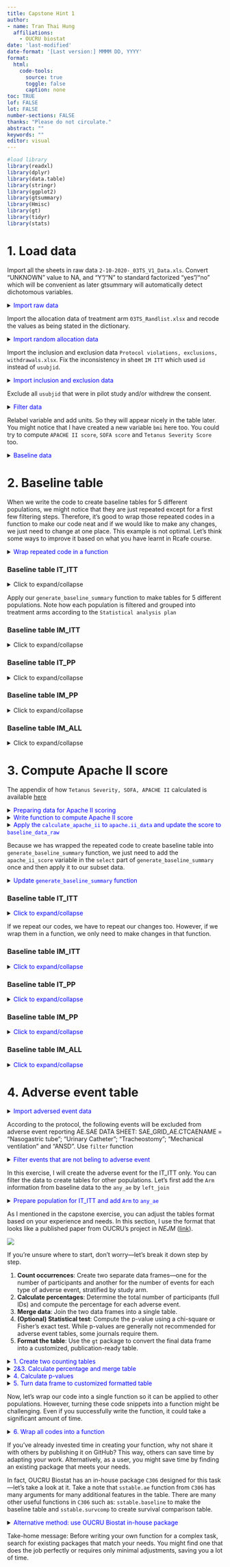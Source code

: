 ```yaml
---
title: Capstone Hint 1
author: 
- name: Tran Thai Hung
  affiliations:
    - OUCRU biostat
date: 'last-modified'
date-format: '[Last version:] MMMM DD, YYYY'
format: 
  html: 
    code-tools:
      source: true
      toggle: false
      caption: none
toc: TRUE
lof: FALSE
lot: FALSE
number-sections: FALSE
thanks: "Please do not circulate."
abstract: ""
keywords: ""
editor: visual
---
```


```r
#load library
library(readxl)
library(dplyr)
library(data.table)
library(stringr)
library(ggplot2)
library(gtsummary)
library(Hmisc)
library(gt)
library(tidyr)
library(stats)
```

# 1. Load data

Import all the sheets in raw data `2-10-2020-_03TS_V1_Data.xls`. Convert "UNKNOWN" value to NA, and "Y"/"N" to standard factorized "yes"/"no" which will be convenient as later gtsummary will automatically detect dichotomous variables.

<details>

<summary>[Import raw data]{style="color:blue"}</summary>

```r
# Define file path
daily_file_path <- here::here("data", "2-10-2020-_03TS_V1_Data.xls")

# Define sheets to import
sheets <- c(
  "ENR",
  "ADM",
  "VENT",
  "VENT_VENTILATION",
  "VENT_TracheSupp",
  "DAILY",
  "DAILY_DAILY",
  "COMP",
  "FU",
  "DAILY_FU",
  "DAILY_FU_GridFU",
  "S_AE"
)

# Read and store data in a named list
data_list <- lapply(sheets, function(sheet) {
  df <- read_excel(daily_file_path, sheet = sheet)
  
  # Replace "UNKNOWN" with NA, convert "Y"/"N" to "yes"/"no"
  df <- df %>%
    mutate(across(
      where(is.character),
      ~ case_when(
        .x == "Y" ~ "yes",
        .x == "N" ~ "no",
        .x == "UNKNOWN" ~ NA_character_,
        TRUE ~ .x
      )
    )) %>%
    mutate(across(
      where( ~ all(.x %in% c("yes", "no", NA), na.rm = TRUE)),
      ~ factor(
        .x,
        levels = c("no", "yes"),
        labels = c(0, 1),
        exclude = NULL
      )
    ))  # Ensure both levels exist
  
  setNames(df, tolower(names(df)))
})

# Assign data frames to variables in the global environment
list2env(setNames(data_list, tolower(sheets)), envir = .GlobalEnv)


# another method
# for (sheet in sheets) {
#   assign(tolower(sheet), read_excel(daily_file_path, sheet = sheet) %>%
#            setNames(tolower(names(.))))
# }
```

</details>

Import the allocation data of treatment arm `03TS_Randlist.xlsx` and recode the values as being stated in the dictionary.

<details>

<summary>[Import random allocation data]{style="color:blue"}</summary>

```r
allocation_file_path <- here::here("data", "03TS_Randlist.xlsx")


# Read and process allocation data
allocation_data <- read_excel(allocation_file_path, sheet = "Allocation") %>%
  setNames(tolower(names(.)))

randolist <- allocation_data %>%  filter(row_number() %in% c(1:272)) %>%
  rename(arm = r.arm) %>%
  mutate(
    pat.id = str_replace(pat.id, ".*-", ""),
    usubjid = paste("003", pat.id, sep = "-"),
    arm = case_when(
      arm == "14 ampoules: TETANUS ANTITOXIN (IM) + 2 prefilled-syringes : TETAGAM®P (intrathecal))" ~ "equine and intrathecal",
      arm == "14 ampoules: TETANUS ANTITOXIN (IM)" ~ "equine and sham",
      arm == "12 prefilled-syringes : TETAGAM®P (IM) + 2 prefilled-syringes : TETAGAM®P (intrathecal))" ~ "human and intrathecal",
      arm == "12 prefilled-syringes : TETAGAM®P (IM)" ~ "human and sham"
    )
  )

```

</details>

Import the inclusion and exclusion data `Protocol violations, exclusions, withdrawals.xlsx`. Fix the inconsistency in sheet `IM ITT` which used `id` instead of `usubjid`.

<details>

<summary>[Import inclusion and exclusion data]{style="color:blue"}</summary>

```r
violations_file_path <- here::here("data", "Protocol violations, exclusions, withdrawals.xlsx")

# Import all sheets from the Protocol violations file
all_sheets <- excel_sheets(violations_file_path)  # Get sheet names
violations_data <- lapply(all_sheets, function(sheet) {
  data <- read_excel(violations_file_path, sheet = sheet)
  colnames(data) <- tolower(colnames(data))  # Convert column names to lowercase
  data
})
names(violations_data) <- all_sheets  # Assign sheet names to the list


for (name in names(violations_data)) {
  # Modify the name: make lowercase and replace spaces with underscores
  modified_name <- gsub(" ", "_", tolower(name))
  
  # Assign the data frame to the modified name
  assign(modified_name, violations_data[[name]])
}

im_itt <- im_itt %>%
  rename(usubjid = "id")
```

</details>

Exclude all `usubjid` that were in pilot study and/or withdrew the consent.

<details>

<summary>[Filter data]{style="color:blue"}</summary>

```r
library(dplyr)
library(purrr)


# Identify subjects to be excluded
excluded_subjects <- unique(c(pilot$usubjid, withdrawals$usubjid))

# List of dataset names
dataset_names <- c(
  "vent",
  "enr",
  "adm",
  "vent_ventilation",
  "vent_trachesupp",
  "daily",
  "daily_daily",
  "comp",
  "fu",
  "daily_fu",
  "daily_fu_gridfu",
  "s_ae"
)

# Apply filtering to all datasets and reassign them
filtered_datasets <- map(setNames(dataset_names, dataset_names), ~ {
  get(.x) %>% filter(!usubjid %in% excluded_subjects)
})

# Assign filtered datasets back to their original names
list2env(filtered_datasets, envir = .GlobalEnv)
```

</details>

Relabel variable and add units. So they will appear nicely in the table later. You might notice that I have created a new variable `bmi` here too. You could try to compute `APACHE II score`, `SOFA score` and `Tetanus Severity Score` too.

<details>

<summary>[Baseline data]{style="color:blue"}</summary>

```r
baseline_data <- enr %>%
  select(-entry) %>%
  left_join(adm, by = "usubjid") %>%
  left_join(randolist %>% select(usubjid, arm), by = "usubjid")

baseline_data_raw <- upData(
  baseline_data,
  bmi = weight / ((height / 100) ^ 2),
  #new variable derived from weight and height
  labels = c(
    age = "Age (years)",
    icudays = "Days in ICU",
    sex = "Sex",
    weight = "Weight (kg)",
    height = "Height (cm)",
    bmi = "BMI (kg/m2)",
    source = "Source",
    tetanus = "Tetanus",
    hypertension = "Hypertension",
    myocardialinfart = "Myocardial infarction",
    angina = "Angina",
    perivascular = "Perivascular",
    chronicpul = "Chronic pulmonary",
    connectivetissue = "Connective tissue",
    mildliver = "Mild liver",
    hemiplegia = "Hemiplegia",
    diawithchronic = "Diabetes with chronic",
    severeliver = "Severe liver",
    aids = "AIDS",
    cardiacfailureiii = "Cardiac failure III",
    cardiacfailureiv = "Cardiac failure IV",
    cerebrovascular = "Cerebrovascular",
    severeresp = "Severe respiratory",
    pepticulcer = "Peptic ulcer",
    diabetes = "Diabetes",
    severekidney = "Severe kidney",
    malignancy = "Malignancy",
    tumour = "Tumour",
    dementia = "Dementia",
    comorbidityoth1 = "Other comorbidity 1",
    comorbidityoth2 = "Other comorbidity 2",
    electivesurgery = "Elective surgery",
    emergencysurgery = "Emergency surgery",
    timetoadm = "Duration of illness (days)",
    incubationperiod = "Incubation period (days)",
    incuperiodonset = "Period of onset (days)",
    wound = "Wound",
    diffbreath = "Difficulty breathing on admission",
    ablettscore = "Ablett Score on admission",
    asa = "ASA score",
    maxtemp = "Maximum temperature during 1st day",
    resp = "Respiratory rate",
    fio2 = "FiO2",
    spo2 = "SpO2",
    pao2 = "PAO2",
    ph = "PH",
    plt = "Platelet count",
    wbc = "White blood cell count",
    hct = "Haematocrit",
    maxhr = "Max HR",
    minhr = "Min HR",
    maxsbp = "Max SBP",
    worstdbp = "Worst DBP",
    worstsbp = "Worst SBP",
    vaso = "Vasopressors",
    bili = "Bilirubin",
    na = "Sodium",
    k = "Potassium",
    creat = "Creatinine",
    renalfailure = "Acute Renal Failure"
  )
)
```

</details>

# 2. Baseline table

When we write the code to create baseline tables for 5 different populations, we might notice that they are just repeated except for a first few filtering steps. Therefore, it's good to wrap those repeated codes in a function to make our code neat and if we would like to make any changes, we just need to change at one place. This example is not optimal. Let's think some ways to improve it based on what you have learnt in Rcafe course.

<details>

<summary>[Wrap repeated code in a function]{style="color:blue"}</summary>

```r
generate_baseline_summary <- function(baseline_data) {
  library(dplyr)
  library(gtsummary)
  
  # Select relevant columns
  baseline_data <- baseline_data %>%
    select(usubjid, age, sex, bmi, source, tetanus, icudays, outcome, hypertension, 
           myocardialinfart, angina, perivascular, chronicpul, connectivetissue, 
           mildliver, hemiplegia, diawithchronic, severeliver, aids, cardiacfailureiii, 
           cerebrovascular, severeresp, pepticulcer, diabetes, severekidney, malignancy, 
           tumour, dementia, renalfailure, electivesurgery, emergencysurgery, timetoadm, 
           incubationperiod, incuperiodonset, wound, diffbreath, ablettscore, asa, 
           maxtemp, resp, fio2, spo2, pao2, ph, plt, wbc, hct, maxhr, minhr, maxsbp, 
           worstdbp, worstsbp, vaso, na, k, creat, Arm) %>% 
    as.data.frame(stringsAsFactors = FALSE)
  
  # Identify factor variables, excluding "Arm"
  factor_vars <- setdiff(names(baseline_data)[sapply(baseline_data, is.factor)], "Arm")
  
  # Create a formula dynamically: c(var1, var2, ...) ~ "1"
  value_formula <- as.formula(paste("c(", paste(factor_vars, collapse = ", "), ") ~ '1'"))
  
  # Generate the summary table
  baseline_table <- baseline_data %>%
    select(-usubjid) %>%
    tbl_summary(
      by = Arm, 
      missing = "no", # Handle missing values
      statistic = list(
        all_continuous() ~ "{median} ({p25}, {p75})", 
        all_categorical() ~ "{n}/{N} ({p}%)"
      ),
      digits = list(all_continuous() ~ 1),
      type = list(fio2 ~ "continuous"),
      value = value_formula  # Apply "1" to all factor variables
    ) %>%
    modify_header(label ~ "Variable") %>%
    bold_labels()
  
  return(baseline_table)
}

```

</details>

::: panel-tabset
### Baseline table IT_ITT

<details>

<summary>Click to expand/collapse</summary>

```r
# Prepare baseline data
baseline_data <- baseline_data_raw %>% 
  mutate( 
    Arm = recode(arm, 
                 "equine and intrathecal" = 0, 
                 "human and intrathecal" = 0,
                 "human and sham" = 1,
                 "equine and sham" = 1),
    Arm = factor(Arm, levels = c(0,1), labels = c("Intrathecal treatment", "Sham procedure"))
  )

generate_baseline_summary(baseline_data)
```

</details>

::: column-margin
Apply our `generate_baseline_summary` function to make tables for 5 different populations. Note how each population is filtered and grouped into treatment arms according to the `Statistical analysis plan`
:::

### Baseline table IM_ITT

<details>

<summary>Click to expand/collapse</summary>

```r
baseline_data <- baseline_data_raw %>% 
  filter(!usubjid %in% im_itt$usubjid) %>% 
  mutate(
    Arm=recode(arm, "equine and intrathecal" = 0, 
               "equine and sham" = 0,
               "human and sham" = 1,
               "human and intrathecal" = 1),
    Arm=factor(Arm, levels=c(0,1), labels=c("Equine IM","Human IM"))
  )

generate_baseline_summary(baseline_data)
```

</details>

### Baseline table IT_PP

<details>

<summary>Click to expand/collapse</summary>

```r
baseline_data <- baseline_data_raw %>% 
  filter(!usubjid %in% it_per_protocol$usubjid) %>% 
  mutate( 
    Arm = recode(arm, 
                 "equine and intrathecal" = 0, 
                 "human and intrathecal" = 0,
                 "human and sham" = 1,
                 "equine and sham" = 1),
    Arm = factor(Arm, levels = c(0,1), labels = c("Intrathecal treatment", "Sham procedure"))
  )

generate_baseline_summary(baseline_data)
```

</details>

### Baseline table IM_PP

<details>

<summary>Click to expand/collapse</summary>

```r
baseline_data <- baseline_data_raw %>% 
  filter(!usubjid %in% im_per_protocol$usubjid) %>% 
  mutate( 
    Arm=recode(arm,
               "equine and intrathecal" = 0, 
               "equine and sham" = 0,
               "human and sham" = 1,
               "human and intrathecal" = 1),
    Arm=factor(Arm, levels=c(0,1), labels=c("Equine IM","Human IM"))
  )

generate_baseline_summary(baseline_data)
```

</details>

### Baseline table IM_ALL

<details>

<summary>Click to expand/collapse</summary>

```r
baseline_data <- baseline_data_raw %>%
  mutate(
    Arm = recode(
      arm,
      "equine and intrathecal" = 0,
      "equine and sham" = 0,
      "human and sham" = 1,
      "human and intrathecal" = 1
    ),
    Arm = ifelse(prehtig == 1, 2, Arm),
    Arm = factor(
      Arm,
      levels = c(0, 1, 2),
      labels = c("Equine IM", "Human IM", "Equine IM pre hospital")
    )
  )

generate_baseline_summary(baseline_data)
```

</details>
:::

# 3. Compute Apache II score

The appendix of how `Tetanus Severity, SOFA, APACHE II` calculated is available [here](https://github.com/OUCRU-Modelling/R-cafe/blob/main/capstone_exercises/scoring_appendix.docx) 

<details>

<summary>[Preparing data for Apache II scoring]{style="color:blue"}</summary>

```r
## Calculate scores

### Create the data table for apache.ii

apache.ii_data <-
  adm %>% select(usubjid, maxtemp, gcs, resp, fio2, spo2, pao2, ph, plt, wbc, hct, maxhr, minhr, maxsbp, worstsbp, worstdbp, bili, na, k, creat, electivesurgery, emergencysurgery, immunocompromised, severeresp, cardiacfailureiv, diawithchronic, severeliver) %>%
   left_join(enr, by="usubjid") %>% select (usubjid, age, randtc, maxtemp, gcs, resp, fio2, spo2, pao2, ph, plt, wbc, hct, maxhr, minhr, maxsbp, worstsbp, worstdbp, bili, na, k, creat, electivesurgery, emergencysurgery, immunocompromised, severeresp, cardiacfailureiv, diawithchronic, severeliver) %>%
  mutate(
    temp = structure(maxtemp, label="Maximum temperature during 1st day"),
    worstdbp = structure(worstdbp, label="Worst DBP"),
    worstsbp = structure(worstsbp, label="Worst SBP"),
    rr = structure(resp, label="Respiratory rate"),
    fio2 = structure(fio2, label="FiO2"),
    spo2 = structure(spo2, label="SpO2"),
    pao2 = structure(pao2, label="PAO2"),
    ph = structure(ph, label="PH"),
    plt = structure(plt, label="Platelet count"),
    wbc = structure(wbc, label="White blood cell count"),
    hct = structure(hct, label="Haematorcrit"),
    hr = pmax(maxhr, minhr),
    hr = structure(hr, label="HR"),
    maxsbp = structure(maxsbp, label="Max SBP"),
    sodium = structure(na, label="Sodium"),
    potassium = structure(k, label="Potassium"),
    creatinine = structure(creat, label="Creatinine"),
    map = worstdbp + (worstsbp-worstdbp)/3,
    map = structure(map, label="Mean Arterial Pressure"),
    gcs = structure(gcs, label="GCS"),
    age = structure(age, label="Age", unit="years"),
    elective = electivesurgery,
    emergency = emergencysurgery,
    chronic = case_when(
      immunocompromised == "1" ~ 1,
      severeresp == "1" ~ 1,
      cardiacfailureiv == "1" ~ 1,
      diawithchronic == "1" ~ 1,
      severeliver == "1" ~ 1,
      TRUE ~ 0
    )
,
    chronic = factor(chronic, levels=c(0,1), labels=c("0","1"))
  ) %>% 
  select(usubjid, temp, map, hr, rr, fio2, pao2, ph, sodium, potassium, creatinine, hct, wbc, gcs, age, elective, emergency, chronic)
```

</details>

<details>

<summary>[Write function to compute Apache II score]{style="color:blue"}</summary>

```r
calculate_apache_ii <- function(data) {
  data <- data %>%
    mutate(
      temp_score = case_when(
        temp >= 41 ~ 4,
        temp >= 39 ~ 3,
        temp >= 38.5 ~ 1,
        TRUE ~ 0
      ),
      map_score = case_when(
        map >= 160 | map < 40 ~ 4,
        map >= 130 | map < 50 ~ 3,
        map >= 110 | map < 70 ~ 2,
        TRUE ~ 0
      ),
      hr_score = case_when(
        hr >= 180 | hr < 40 ~ 4,
        hr >= 140 | hr < 55 ~ 3,
        hr >= 110 | hr < 70 ~ 2,
        TRUE ~ 0
      ),
      rr_score = case_when(
        rr >= 50 | rr < 6 ~ 4,
        rr >= 35 ~ 3,
        rr < 10 ~ 2,
        rr >= 25 | rr < 12 ~ 1,
        TRUE ~ 0
      ),
      pao2_score = case_when(
        fio2 > 0.5 ~ 0,
        pao2 < 55 ~ 4,
        pao2 <= 60 ~ 2,
        pao2 <= 70 ~ 1,
        TRUE ~ 0
      ),
      ph_score = case_when(
        ph >= 7.7 | ph < 7.15 ~ 4,
        ph >= 7.6 | ph < 7.25 ~ 3,
        ph < 7.33 ~ 2,
        ph >= 7.5 ~ 1,
        TRUE ~ 0
      ),
      sodium_score = case_when(
        sodium >= 180 | sodium <= 110 ~ 4,
        sodium >= 160 | sodium < 120 ~ 3,
        sodium >= 155 | sodium < 130 ~ 2,
        sodium >= 150 ~ 1,
        TRUE ~ 0
      ),
      potassium_score = case_when(
        potassium >= 7 | potassium < 2.5 ~ 4,
        potassium >= 6 ~ 3,
        potassium < 3 ~ 2,
        potassium >= 5.5 | potassium < 3.5 ~ 1,
        TRUE ~ 0
      ),
      creatinine_score = case_when(
        creatinine >= 210 ~ 4,
        creatinine >= 178 ~ 3,
        creatinine >= 133 | creatinine < 54 ~ 2,
        TRUE ~ 0
      ),
      hct_score = case_when(
        hct >= 60 | hct < 20 ~ 4,
        hct >= 50 | hct < 30 ~ 2,
        hct >= 46 ~ 1,
        TRUE ~ 0
      ),
      wbc_score = case_when(
        wbc >= 40 | wbc < 1 ~ 4,
        wbc >= 20 | wbc < 3 ~ 2,
        wbc >= 15 ~ 1,
        TRUE ~ 0
      ),
      gcs_score = 15 - gcs,
      age_score = case_when(
        age >= 75 ~ 6,
        age >= 65 ~ 5,
        age >= 55 ~ 3,
        age >= 45 ~ 2,
        TRUE ~ 0
      ),
      elective_score = case_when(
        elective == "1" ~ 5,
        TRUE ~ 0
      ),
      emergency_score = case_when(
        emergency == "1" ~ 5,
        TRUE ~ 0
      ),
      chronic_score = case_when(
        chronic == "1" ~ 5,
        TRUE ~ 0
      ),
      apache_ii_score = temp_score + map_score + hr_score + rr_score +
        pao2_score + ph_score + sodium_score + potassium_score + creatinine_score +
        hct_score + wbc_score + gcs_score + age_score + elective_score + emergency_score + chronic_score,
      apache_ii_score = structure(apache_ii_score, label = "Apache II score")
    )
  return(data)
}
```

</details>

<details>

<summary>[Apply the `calculate_apache_ii` to `apache.ii_data` and update the score to `baseline_data_raw`]{style="color:blue"}</summary>

```r
apache.ii.score <- calculate_apache_ii(apache.ii_data)
baseline_data_raw <- baseline_data_raw %>% left_join(apache.ii.score %>% select(usubjid, apache_ii_score), by = "usubjid")
```

</details>

Because we has wrapped the repeated code to create baseline table into `generate_baseline_summary` function, we just need to add the `apache_ii_score` variable in the `select` part of `generate_baseline_summary` once and then apply it to our subset data.

<details>

<summary>[Update `generate_baseline_summary` function]{style="color:blue"}</summary>

```r
generate_baseline_summary <- function(baseline_data) {
  library(dplyr)
  library(gtsummary)
  
  # Select relevant columns
  baseline_data <- baseline_data %>%
    select(usubjid, age, sex, bmi, source, tetanus, icudays, outcome, hypertension, 
           myocardialinfart, angina, perivascular, chronicpul, connectivetissue, 
           mildliver, hemiplegia, diawithchronic, severeliver, aids, cardiacfailureiii, 
           cerebrovascular, severeresp, pepticulcer, diabetes, severekidney, malignancy, 
           tumour, dementia, renalfailure, electivesurgery, emergencysurgery, timetoadm, 
           incubationperiod, incuperiodonset, wound, diffbreath, ablettscore, asa, 
           maxtemp, resp, fio2, spo2, pao2, ph, plt, wbc, hct, maxhr, minhr, maxsbp, 
           worstdbp, worstsbp, vaso, na, k, creat, apache_ii_score, Arm) %>% #add apache_ii_score
    as.data.frame(stringsAsFactors = FALSE)
  
  # Identify factor variables, excluding "Arm"
  factor_vars <- setdiff(names(baseline_data)[sapply(baseline_data, is.factor)], "Arm")
  
  # Create a formula dynamically: c(var1, var2, ...) ~ "1"
  value_formula <- as.formula(paste("c(", paste(factor_vars, collapse = ", "), ") ~ '1'"))
  
  # Generate the summary table
  baseline_table <- baseline_data %>%
    select(-usubjid) %>%
    tbl_summary(
      by = Arm, 
      missing = "no", # Handle missing values
      statistic = list(
        all_continuous() ~ "{median} ({p25}, {p75})", 
        all_categorical() ~ "{n}/{N} ({p}%)"
      ),
      digits = list(all_continuous() ~ 1),
      type = list(fio2 ~ "continuous"),
      value = value_formula  # Apply "1" to all factor variables
    ) %>%
    modify_header(label ~ "Variable") %>%
    bold_labels()
  
  return(baseline_table)
}

```

</details>

::: panel-tabset
### Baseline table IT_ITT

<details>

<summary>[Click to expand/collapse]{style="color:blue"}</summary>

```r
# Prepare baseline data
baseline_data <- baseline_data_raw %>% 
  mutate( 
    Arm = recode(arm, 
                 "equine and intrathecal" = 0, 
                 "human and intrathecal" = 0,
                 "human and sham" = 1,
                 "equine and sham" = 1),
    Arm = factor(Arm, levels = c(0,1), labels = c("Intrathecal treatment", "Sham procedure"))
  )

generate_baseline_summary(baseline_data)
```

</details>

::: column-margin
If we repeat our codes, we have to repeat our changes too. However, if we wrap them in a function, we only need to make changes in that function.
:::

### Baseline table IM_ITT

<details>

<summary>[Click to expand/collapse]{style="color:blue"}</summary>

```r
baseline_data <- baseline_data_raw %>% 
  filter(!usubjid %in% im_itt$usubjid) %>% 
  mutate(
    Arm=recode(arm, "equine and intrathecal" = 0, 
               "equine and sham" = 0,
               "human and sham" = 1,
               "human and intrathecal" = 1),
    Arm=factor(Arm, levels=c(0,1), labels=c("Equine IM","Human IM"))
  )

generate_baseline_summary(baseline_data)
```

</details>

### Baseline table IT_PP

<details>

<summary>[Click to expand/collapse]{style="color:blue"}</summary>

```r
baseline_data <- baseline_data_raw %>% 
  filter(!usubjid %in% it_per_protocol$usubjid) %>% 
  mutate( 
    Arm = recode(arm, 
                 "equine and intrathecal" = 0, 
                 "human and intrathecal" = 0,
                 "human and sham" = 1,
                 "equine and sham" = 1),
    Arm = factor(Arm, levels = c(0,1), labels = c("Intrathecal treatment", "Sham procedure"))
  )

generate_baseline_summary(baseline_data)
```

</details>

### Baseline table IM_PP

<details>

<summary>[Click to expand/collapse]{style="color:blue"}</summary>

```r
baseline_data <- baseline_data_raw %>% 
  filter(!usubjid %in% im_per_protocol$usubjid) %>% 
  mutate( 
    Arm=recode(arm,
               "equine and intrathecal" = 0, 
               "equine and sham" = 0,
               "human and sham" = 1,
               "human and intrathecal" = 1),
    Arm=factor(Arm, levels=c(0,1), labels=c("Equine IM","Human IM"))
  )

generate_baseline_summary(baseline_data)
```

</details>

### Baseline table IM_ALL

<details>

<summary>[Click to expand/collapse]{style="color:blue"}</summary>

```r
baseline_data <- baseline_data_raw %>%
  mutate(
    Arm = recode(
      arm,
      "equine and intrathecal" = 0,
      "equine and sham" = 0,
      "human and sham" = 1,
      "human and intrathecal" = 1
    ),
    Arm = ifelse(prehtig == 1, 2, Arm),
    Arm = factor(
      Arm,
      levels = c(0, 1, 2),
      labels = c("Equine IM", "Human IM", "Equine IM pre hospital")
    )
  )

generate_baseline_summary(baseline_data)
```

</details>
:::

# 4. Adverse event table

<details>

<summary>[Import adversed event data]{style="color:blue"}</summary>

```r
# Define file path
ae_file_path <- here::here("data", "AE.SAE DATA SHEET.xls")

#Import AEs and SAEs data

sae_gridae <- read_excel(ae_file_path,sheet = "S_AE_GridAE")
sae_gridsae <- read_excel(ae_file_path,sheet = "S_AE_GridSAE")

names(sae_gridae) <- tolower(names(sae_gridae))
names(sae_gridsae) <- tolower(names(sae_gridsae))

sae_gridae <- sae_gridae %>%
  filter(!usubjid %in% excluded_subjects)

sae_gridsae <- sae_gridsae %>%
  filter(!usubjid %in% excluded_subjects)
```

</details>

According to the protocol, the following events will be excluded from adverse event reporting AE.SAE DATA SHEET:  SAE_GRID_AE.CTCAENAME = “Nasogastric tube”; “Urinary Catheter”; “Tracheostomy”; “Mechanical ventilation” and “ANSD”. 
Use `filter` function

<details>

<summary>[Filter events that are not beling to adverse event]{style="color:blue"}</summary>

```r
any_ae <- sae_gridae %>% 
  filter(ctcaename!="Nasogastric tube" & ctcaename!="Urinary Catheter" & ctcaename!="Tracheostomy" & ctcaename!="Mechanical ventilation" & ctcaename!="ANSD") 

any_ae <- upData(
  any_ae,
  labels = c(
    ctcaename = "Adverse event names",
    posrelunrel = "Relatedness to treatment",
    unexp = "Unexpected AEs"
  )
)
```

</details>

In this exercise, I will create the adverse event for the IT_ITT only. You can filter the data to create tables for other populations. Let's first add the `Arm` information from baseline data to the `any_ae` by `left_join`

<details>

<summary>[Prepare population for IT_ITT and add `Arm` to `any_ae`]{style="color:blue"}</summary>
```r
# Prepare baseline data
baseline_data <- baseline_data_raw %>% 
  mutate( 
    Arm = recode(arm, 
                 "equine and intrathecal" = 0, 
                 "human and intrathecal" = 0,
                 "human and sham" = 1,
                 "equine and sham" = 1),
    Arm = factor(Arm, levels = c(0,1), labels = c("Intrathecal treatment", "Sham procedure"))
  )

data_ae <- any_ae %>% left_join(select(baseline_data, c(usubjid, Arm)))
```

</details>

As I mentioned in the capstone exercise, you can adjust the tables format based on your experience and needs. In this section, I use the format that looks like a published paper from OUCRU's project in *NEJM* ([link](https://www.nejm.org/doi/full/10.1056/NEJMoa2216218#t3)).

![](imgs/capstone_hint/nejmoa2216218_t3.jpg)

If you’re unsure where to start, don’t worry—let’s break it down step by step. 

1. **Count occurrences**: Create two separate data frames—one for the number of participants and another for the number of events for each type of adverse event, stratified by study arm.  
2. **Calculate percentages**: Determine the total number of participants (full IDs) and compute the percentage for each adverse event.  
3. **Merge data**: Join the two data frames into a single table.  
4. **(Optional) Statistical test**: Compute the p-value using a chi-square or Fisher's exact test. While p-values are generally not recommended for adverse event tables, some journals require them.  
5. **Format the table**: Use the `gt` package to convert the final data frame into a customized, publication-ready table.  

<details>

<summary>[1. Create two counting tables]{style="color:blue"}</summary>

```r
create_summary_table <- function(data, arm_name, total_subjects) {
  summary_table <- data %>%
    filter(Arm == arm_name) %>%
    count(ctcaename, name = "n episode") %>%
    left_join(
      data %>%
        filter(Arm == arm_name) %>%
        distinct(ctcaename, usubjid) %>%  # Ensure unique patient-event pairs
        count(ctcaename, name = "n patient"),
      by = "ctcaename"
    ) %>%
    arrange(desc(`n episode`)) %>%
    mutate(ctcaename = as.character(ctcaename))

  # **Fix total row:**
  total_unique_patients <- data %>%
    filter(Arm == arm_name) %>%
    distinct(usubjid) %>%
    nrow()  # Count unique patients with any adverse event

  total_row <- tibble(
    ctcaename = "Total",
    `n episode` = sum(summary_table$`n episode`, na.rm = TRUE),
    `n patient` = total_unique_patients  # Correct total count of affected patients
  )

  bind_rows(total_row, summary_table) %>%
    mutate(`n patient (%)` = sprintf("%d (%.1f%%)", `n patient`, `n patient` / total_subjects * 100))
}

# Get total subjects per arm
total_subjects <- baseline_data %>%
  group_by(Arm) %>%
  summarise(total = n_distinct(usubjid), .groups = "drop")

# Create tables for both arms
summary_intrathecal <- create_summary_table(data_ae, "Intrathecal treatment", total_subjects$total[total_subjects$Arm == "Intrathecal treatment"])
summary_sham <- create_summary_table(data_ae, "Sham procedure", total_subjects$total[total_subjects$Arm == "Sham procedure"])
```

</details>

<details>

<summary>[2&3. Calculate percentage and merge table]{style="color:blue"}</summary>

```r
final_summary <- full_join(summary_intrathecal, summary_sham, by = "ctcaename", suffix = c(" (Intrathecal)", " (Sham)")) %>%
  mutate(across(where(is.numeric) & (contains("n episode") | contains("n patient")), ~ replace_na(., 0))) %>%
  mutate(
    `n patient (%) (Sham)` = sprintf("%d (%.1f%%)", `n patient (Sham)`, `n patient (Sham)` / total_subjects$total[total_subjects$Arm == "Sham procedure"] * 100),
    `n patient (%) (Intrathecal)` = sprintf("%d (%.1f%%)", `n patient (Intrathecal)`, `n patient (Intrathecal)` / total_subjects$total[total_subjects$Arm == "Intrathecal treatment"] * 100)
  )
```

</details>

<details>

<summary>[4. Calculate p-values]{style="color:blue"}</summary>
```r
# Calculate p-values
compute_p_value <- function(sham, intrathecal, sham_total, intrathecal_total) {
  if (sham + intrathecal > 0) {
    matrix_data <- matrix(c(sham, sham_total - sham, intrathecal, intrathecal_total - intrathecal), nrow = 2, byrow = TRUE)
    format.pval(fisher.test(matrix_data)$p.value, digits = 3, eps = 0.001)
  } else {
    NA
  }
}

final_summary <- final_summary %>%
  rowwise() %>%
  mutate(`p value` = compute_p_value(`n patient (Sham)`, `n patient (Intrathecal)`,
                                     total_subjects$total[total_subjects$Arm == "Sham procedure"],
                                     total_subjects$total[total_subjects$Arm == "Intrathecal treatment"])) %>%
  ungroup()

# Keep relevant columns
final_summary <- final_summary %>%
  select(
    ctcaename,
    `n episode (Sham)`, `n patient (%) (Sham)`,
    `n episode (Intrathecal)`, `n patient (%) (Intrathecal)`,
    `p value`
  )
```

</details>

<details>

<summary>[5. Turn data frame to customized formatted table]{style="color:blue"}</summary>

```r
# Convert to gt table with grouped headers
final_summary_gt <- final_summary %>%
  gt() %>%
  tab_header(title = md("**Comparison of Adverse Events by Arm**")) %>%
  cols_label(
    ctcaename = md("**Type of adverse event**"),
    `n episode (Sham)` = md("**n episode**"),
    `n patient (%) (Sham)` = md("**n patient**"),
    `n episode (Intrathecal)` = md("**n episode**"),
    `n patient (%) (Intrathecal)` = md("**n patient**"),
    `p value` = md("**p value**")
  ) %>%
  tab_spanner(
    label = md(sprintf("**Sham procedure (N=%d)**", total_subjects$total[total_subjects$Arm == "Sham procedure"])),
    columns = c(`n episode (Sham)`, `n patient (%) (Sham)`)
  ) %>%
  tab_spanner(
    label = md(sprintf("**Intrathecal treatment (N=%d)**", total_subjects$total[total_subjects$Arm == "Intrathecal treatment"])),
    columns = c(`n episode (Intrathecal)`, `n patient (%) (Intrathecal)`)
  ) %>%
  fmt_number(columns = starts_with("n episode"), decimals = 0) %>%
  tab_options(table.font.size = "medium") %>%
  tab_style(
    style = list(cell_text(weight = "bold")),
    locations = cells_body(rows = 1)  # Bold the total row
  )

# Print the table
final_summary_gt
```

</details>

Now, let's wrap our code into a single function so it can be applied to other populations. However, turning these code snippets into a function might be challenging. Even if you successfully write the function, it could take a significant amount of time.

<details>

<summary>[6. Wrap all codes into a function]{style="color:blue"}</summary>

```r
create_summary_table <- function(data_ae, baseline_data, arm_var, ae_var, id_var) {
  # Get unique treatment arms
  treatment_arms <- unique(baseline_data[[arm_var]])
  
  # Get total subjects per arm
  total_subjects <- baseline_data %>%
    group_by(across(all_of(arm_var))) %>%
    summarise(total = n_distinct(across(all_of(id_var))), .groups = "drop")
  
  # Function to create summary for each arm
  summarize_arm <- function(arm_name) {
    summary_table <- data_ae %>%
      filter(.data[[arm_var]] == arm_name) %>%
      count(.data[[ae_var]], name = "n episode") %>%
      left_join(
        data_ae %>%
          filter(.data[[arm_var]] == arm_name) %>%
          distinct(across(all_of(ae_var)), across(all_of(id_var))) %>%
          count(.data[[ae_var]], name = "n patient"),
        by = ae_var
      ) %>%
      arrange(desc(`n episode`)) %>%
      mutate(across(all_of(ae_var), as.character))
    
    total_unique_patients <- data_ae %>%
      filter(.data[[arm_var]] == arm_name) %>%
      distinct(across(all_of(id_var))) %>%
      nrow()
    
    total_row <- tibble(
      !!ae_var := "Total",
      `n episode` = sum(summary_table$`n episode`, na.rm = TRUE),
      `n patient` = total_unique_patients
    )
    
    summary_table <- bind_rows(total_row, summary_table) %>%
      mutate(`n patient (%)` = sprintf("%d (%.1f%%)", `n patient`, `n patient` / total_subjects$total[total_subjects[[arm_var]] == arm_name] * 100)) %>%
      select(-`n patient`)  # Remove "n patient" column
    
    return(summary_table)
  }
  
  # Create summary tables for each arm
  summaries <- lapply(treatment_arms, summarize_arm)
  names(summaries) <- treatment_arms
  
  # Merge summaries dynamically
  final_summary <- Reduce(function(x, y) {
    full_join(x, y, by = ae_var, suffix = c("_1", "_2"))  # Use _1 and _2 instead of arm names
  }, summaries)
  
  # Replace NA values **after** full_join()
  final_summary <- final_summary %>%
    mutate(
      across(where(is.numeric) & contains("n episode"), ~ replace_na(., 0)), # Replace NA in "n episode" with 0
      across(where(is.character) & contains("n patient (%)"), ~ replace_na(., "0 (0%)")) # Replace NA in "n patient (%)" with "0 (0%)"
    )
  
  # Compute p-values
  compute_p_value <- function(arm1, arm2, total1, total2) {
    if (!is.na(arm1) && !is.na(arm2) && arm1 + arm2 > 0) {
      matrix_data <- matrix(c(arm1, total1 - arm1, arm2, total2 - arm2), nrow = 2, byrow = TRUE)
      format.pval(fisher.test(matrix_data)$p.value, digits = 3, eps = 0.001)
    } else {
      NA
    }
  }
  
  if (length(treatment_arms) == 2) {
    final_summary <- final_summary %>%
      rowwise() %>%
      mutate(`p value` = compute_p_value(
        as.numeric(str_extract(.data[["n patient (%)_1"]], "^\\d+")),
        as.numeric(str_extract(.data[["n patient (%)_2"]], "^\\d+")),
        total_subjects$total[total_subjects[[arm_var]] == treatment_arms[1]],
        total_subjects$total[total_subjects[[arm_var]] == treatment_arms[2]]
      )) %>%
      ungroup()
  }
  
  # Generate the base table
  final_summary_gt <- final_summary %>%
    gt() %>%
    tab_header(title = md("**Comparison of Adverse Events by Arm**")) %>%
    cols_label(
      !!ae_var := md("**Type of adverse event**"),
      `n episode_1` = "n episode",
      `n patient (%)_1` = "n patient (%)",
      `n episode_2` = "n episode",
      `n patient (%)_2` = "n patient (%)",
      `p value` = md("**p value**")
    ) %>%
    fmt_number(columns = starts_with("n episode"), decimals = 0) %>%
    tab_options(table.font.size = "medium") %>%
    tab_style(
      style = list(cell_text(weight = "bold")),
      locations = cells_body(rows = 1)  # Bold the total row
    )

  # Dynamically add tab_spanner() for each unique arm
  for (i in seq_along(treatment_arms)) {
    arm <- treatment_arms[i]
    arm_total <- total_subjects$total[total_subjects[[arm_var]] == arm]
    
    # Find column names that belong to this arm
    arm_cols <- colnames(final_summary)[grepl(paste0("_", i), colnames(final_summary))]
    
    # Add the spanner dynamically
    final_summary_gt <- final_summary_gt %>%
      tab_spanner(
        label = md(sprintf("**%s (N=%d)**", arm, arm_total)),
        columns = all_of(arm_cols)
      )
  }

  # Display the table
  return(final_summary_gt)
}


create_summary_table(data_ae = data_ae, baseline_data = baseline_data, arm_var = "Arm", ae_var = "ctcaename", id_var = "usubjid")
```

</details>

If you've already invested time in creating your function, why not share it with others by publishing it on GitHub? This way, others can save time by adapting your work. Alternatively, as a user, you might save time by finding an existing package that meets your needs.

In fact, OUCRU Biostat has an in-house package `C306` designed for this task—let’s take a look at it. Take a note that `sstable.ae` function from `C306` has many arguments for many additional features in the table. There are many other useful functions in `C306` such as: `sstable.baseline` to make the baseline table and `sstable.survcomp` to create survival comparison table.

<details>

<summary>[Alternative method: use OUCRU Biostat in-house package]{style="color:blue"}</summary>
```r
# library(devtools)
# devtools::install_github("oucru-biostats/C306@feature-rmst")
library(C306)

ae_table <- sstable.ae(
  ae_data = any_ae,
  fullid_data = baseline_data,
  id.var = "usubjid",
  aetype.var = c("ctcaename", "posrelunrel", "unexp"), # can combine three different tables into one
  grade.var = "original_ctcaegrade", 
  arm.var = "Arm",
  sort.by = ~ +p -ep -pt, # arrange in order of ascending for p_value and descending for episodes and patients.
  digits = 2,
  test = TRUE, # switch on and off the p-value
  test.anyae.only = FALSE, #show p value for all of the rows
  pdigits = 3,
  pcutoff = 0.001,
  chisq.test = F,
  footer = c("Example footnote for adverse event summary table."),
  flextable = T,
  bg = "#F2EFEE"
)

ae_table
```
</details>

::: {.callout-note .fragment}
Take-home message: Before writing your own function for a complex task, search for existing packages that match your needs. You might find one that does the job perfectly or requires only minimal adjustments, saving you a lot of time.
:::
